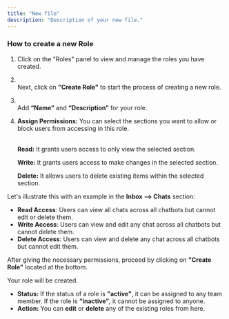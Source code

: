 ```yaml
---
title: "New file"
description: "Description of your new file."
---
```


### **How to create a new Role**

1. Click on the "Roles" panel to view and manage the roles you have created.
2. \
   Next, click on **"Create Role"** to start the process of creating a new role.
3. \
   Add **“Name”** and **“Description”** for your role.
4. **Assign Permissions:** You can select the sections you want to allow or block users from accessing in this role.

   **\
   Read:** It grants users access to only view the selected section.

   **Write:** It grants users access to make changes in the selected section.

   **Delete:** It allows users to delete existing items within the selected section.

Let's illustrate this with an example in the **Inbox —\> Chats** section:

- **Read Access**: Users can view all chats across all chatbots but cannot edit or delete them.
- **Write Access**: Users can view and edit any chat across all chatbots but cannot delete them.
- **Delete Access**: Users can view and delete any chat across all chatbots but cannot edit them.

After giving the necessary permissions, proceed by clicking on **"Create Role"** located at the bottom.

Your role will be created.

- **Status:** If the status of a role is **"active"**, it can be assigned to any team member. If the role is **“inactive”**, it cannot be assigned to anyone.
- **Action:** You can **edit** or **delete** any of the existing roles from here.